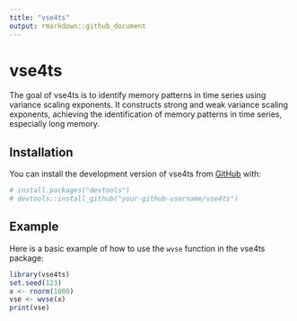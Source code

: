```yaml
---
title: "vse4ts"
output: rmarkdown::github_document
---
```


<!-- badges: start -->
<!-- badges: end -->

# vse4ts

The goal of vse4ts is to identify memory patterns in time series using variance scaling exponents. It constructs strong and weak variance scaling exponents, achieving the identification of memory patterns in time series, especially long memory.

## Installation

You can install the development version of vse4ts from [GitHub](https://github.com/) with:

```r
# install.packages("devtools")
# devtools::install_github("your-github-username/vse4ts")
```

## Example

Here is a basic example of how to use the `wvse` function in the vse4ts package:

```r
library(vse4ts)
set.seed(123)
x <- rnorm(1000)
vse <- wvse(x)
print(vse)
```
